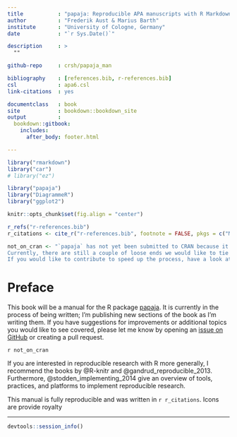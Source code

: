 ```yaml
--- 
title           : "papaja: Reproducible APA manuscripts with R Markdown"
author          : "Frederik Aust & Marius Barth"
institute       : "University of Cologne, Germany"
date            : "`r Sys.Date()`"

description     : >
  ""

github-repo     : crsh/papaja_man

bibliography    : [references.bib, r-references.bib]
csl             : apa6.csl
link-citations  : yes

documentclass   : book
site            : bookdown::bookdown_site
output          :
  bookdown::gitbook:
    includes:
      after_body: footer.html

---
```


```r
library("rmarkdown")
library("car")
# library("ez")

library("papaja")
library("DiagrammeR")
library("ggplot2")

knitr::opts_chunk$set(fig.align = "center")
```

```r
r_refs("r-references.bib")
r_citations <- cite_r("r-references.bib", footnote = FALSE, pkgs = c("Matrix", "estimability", "reshape2"))
```

```r
not_on_cran <- "`papaja` has not yet been submitted to CRAN because it is under active development.
Currently, there are still a couple of loose ends we would like to tie up before we release the package to a larger audience.
If you would like to contribute to speed up the process, have a look at the chapters [Limitations] and [Future directions]."
```



# Preface {-}

This book will be a manual for the R package [papaja](https://github.com/crsh/papaja).
It is currently in the process of being written; I'm publishing new sections of the book as I'm writing them.
If you have suggestions for improvements or additional topics you would like to see covered, please let me know by opening an [issue on GitHub](https://github.com/crsh/papaja_man/issues) or creating a pull request.

`r not_on_cran`

If you are interested in reproducible research with R more generally, I recommend the books by @R-knitr and @gandrud_reproducible_2013.
Furthermore, @stodden_implementing_2014 give an overview of tools, practices, and platforms to implement reproducible research.

This manual is fully reproducible and was written in `r r_citations`.
Icons are provide royalty

---

```r
devtools::session_info()
```

